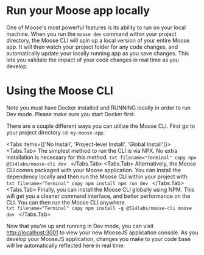 
# Run your Moose app locally
One of Moose's most powerful features is its ability to run on your local machine. When you run the `moose dev` command within your project directory, the Moose CLI will spin up a local version of your entire Moose app. It will then watch your project folder for any code changes, and automatically update your locally running app as you save changes. This lets you validate the impact of your code changes in real time as you develop.

# Using the Moose CLI 

<Callout type="warning" emoji="ℹ️">
  Note you must have Docker installed and RUNNING locally in order to run Dev mode. Please make sure you start Docker first.
</Callout>

There are a couple different ways you can utilize the Moose CLI. First go to your project directory `cd my-moose-app`.

<Tabs items={['No Install', 'Project-level Install', 'Global Install']}>
  <Tabs.Tab>
    The simplest method to run the CLI is via NPX. No extra installation is necessary for this method.
    ```txt filename="Terminal" copy
    npx @514labs/moose-cli dev
    ```
  </Tabs.Tab>
  <Tabs.Tab>
    Alternatively, the Moose CLI comes packaged with your Moose application. You can install the dependency locally and then run the Moose CLI within your project with:
    ```txt filename="Terminal" copy
    npm install
    npm run dev
    ```
  </Tabs.Tab>
  <Tabs.Tab>
    Finally, you can install the Moose CLI globally using NPM. This will get you a cleaner command interface, and better performance on the CLI. You can then run the Moose CLI anywhere.  
    ```txt filename="Terminal" copy
    npm install -g @514labs/moose-cli
    moose dev
    ```
  </Tabs.Tab>
</Tabs>

Now that you're up and running in Dev mode, you can visit [http://localhost:3001](http://localhost:3001) to view your new MooseJS application console. As you develop your MooseJS application, changes you make to your code base will be automatically reflected here in real time.
